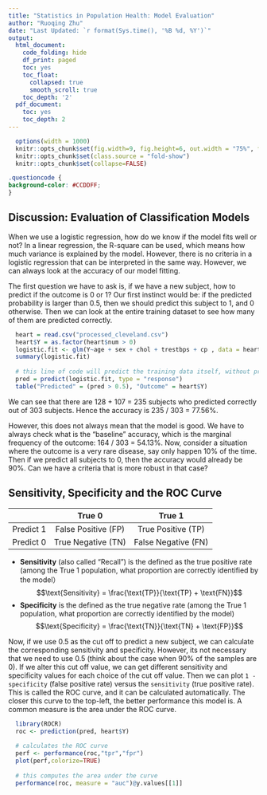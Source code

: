 ```yaml
---
title: "Statistics in Population Health: Model Evaluation"
author: "Ruoqing Zhu"
date: "Last Updated: `r format(Sys.time(), '%B %d, %Y')`"
output:
  html_document:
    code_folding: hide
    df_print: paged
    toc: yes
    toc_float:
      collapsed: true
      smooth_scroll: true
    toc_depth: '2'
  pdf_document:
    toc: yes
    toc_depth: 2
---
```


```r
  options(width = 1000)
  knitr::opts_chunk$set(fig.width=9, fig.height=6, out.width = "75%", fig.align = 'center')
  knitr::opts_chunk$set(class.source = "fold-show")
  knitr::opts_chunk$set(collapse=FALSE)
```
```css
.questioncode {
background-color: #CCDDFF;
}
```

## Discussion: Evaluation of Classification Models

When we use a logistic regression, how do we know if the model fits well or not? In a linear regression, the R-square can be used, which means how much variance is explained by the model. However, there is no criteria in a logistic regression that can be interpreted in the same way. However, we can always look at the accuracy of our model fitting. 

The first question we have to ask is, if we have a new subject, how to predict if the outcome is 0 or 1? Our first instinct would be: if the predicted probability is larger than 0.5, then we should predict this subject to 1, and 0 otherwise. Then we can look at the entire training dataset to see how many of them are predicted correctly. 

```r
  heart = read.csv("processed_cleveland.csv")
  heart$Y = as.factor(heart$num > 0)
  logistic.fit <- glm(Y~age + sex + chol + trestbps + cp , data = heart, family = binomial)
  summary(logistic.fit)
  
  # this line of code will predict the training data itself, without providing additional data
  pred = predict(logistic.fit, type = "response")
  table("Predicted" = (pred > 0.5), "Outcome" = heart$Y)
```
We can see that there are 128 + 107 = 235 subjects who predicted correctly out of 303 subjects. Hence the accuracy is 235 / 303 = 77.56%.

However, this does not always mean that the model is good. We have to always check what is the "baseline" accuracy, which is the marginal frequency of the outcome: 164 / 303 = 54.13%. Now, consider a situation where the outcome is a very rare disease, say only happen 10% of the time. Then if we predict all subjects to 0, then the accuracy would already be 90%. Can we have a criteria that is more robust in that case? 

## Sensitivity, Specificity and the ROC Curve

$\quad$       | True 0 | True 1 
-----: | :----: | :----: 
Predict 1 | False Positive (FP) | True Positive (TP)
Predict 0 | True Negative (TN) | False Negative (FN)

  * __Sensitivity__ (also called “Recall”) is the defined as the true positive rate (among the True 1 population, what proportion are correctly identified by the model）
  $$\text{Sensitivity} = \frac{\text{TP}}{\text{TP} + \text{FN}}$$
  * __Specificity__ is the defined as the true negative rate (among the True 1 population, what proportion are correctly identified by the model)
  $$\text{Specificity} = \frac{\text{TN}}{\text{TN} + \text{FP}}$$

Now, if we use 0.5 as the cut off to predict a new subject, we can calculate the corresponding sensitivity and specificity. However, its not necessary that we need to use 0.5 (think about the case when 90% of the samples are 0). If we alter this cut off value, we can get different sensitivity and specificity values for each choice of the cut off value. Then we can plot `1 - specificity` (false positive rate) versus the `sensitivity` (true positive rate). This is called the ROC curve, and it can be calculated automatically. The closer this curve to the top-left, the better performance this model is. A common measure is the area under the ROC curve. 

```r
  library(ROCR)
  roc <- prediction(pred, heart$Y)
  
  # calculates the ROC curve
  perf <- performance(roc,"tpr","fpr")
  plot(perf,colorize=TRUE)
  
  # this computes the area under the curve
  performance(roc, measure = "auc")@y.values[[1]]
```








